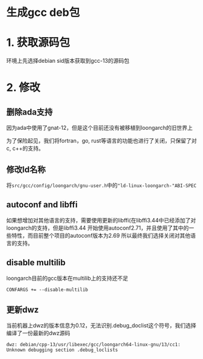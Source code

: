 # 生成gcc deb包 

# 1. 获取源码包

环境上先选择debian sid版本获取到gcc-13的源码包

# 2. 修改

## 删除ada支持

因为ada中使用了gnat-12，但是这个目前还没有被移植到loongarch的旧世界上

为了保险起见，我们将fortran，go, rust等语言的功能也进行了关闭，只保留了对
c, c++的支持。

## 修改ld名称

将`src/gcc/config/loongarch/gnu-user.h`中的`"ld-linux-loongarch-"ABI-SPEC`

## autoconf and libffi

如果想增加对其他语言的支持，需要使用更新的libffi(在libffi3.44中已经添加了对 loongarch的支持，但是libffi3.44
开始使用autoconf2.71，并且使用了其中的一些特性，而目前整个项目的autoconf版本为2.69 所以最终我们选择关闭对其他语言的支持。

## disable multilib

loongarch目前的gcc版本在multilib上的支持还不足

```shell
CONFARGS += --disable-multilib
```
## 更新dwz

当前机器上dwz的版本信息为0.12，无法识别.debug_doclist这个符号，我们选择编译了一份最新的dwz源码

```shell
dwz: debian/cpp-13/usr/libexec/gcc/loongarch64-linux-gnu/13/cc1: Unknown debugging section .debug_loclists
```





